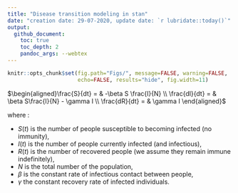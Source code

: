 ```yaml
---
title: "Disease transition modeling in stan"
date: "creation date: 29-07-2020, update date: `r lubridate::today()`"
output:
  github_document:
    toc: true
    toc_depth: 2
    pandoc_args: --webtex
---
```


```r
knitr::opts_chunk$set(fig.path="Figs/", message=FALSE, warning=FALSE,
                      echo=FALSE, results="hide", fig.width=11)
```



$\begin{aligned}\frac{S}{dt} = & -\beta S \frac{I}{N} \\ \frac{dI}{dt} = & \beta S\frac{I}{N} - \gamma I \\ \frac{dR}{dt} = & \gamma I \end{aligned}$


where :

- $S(t)$ is the number of people susceptible to becoming infected (no immunity),
- $I(t)$ is the number of people currently infected (and infectious),
- $R(t)$ is the number of recovered people (we assume they remain immune indefinitely),
- $N$ is the total number of the population,
- $\beta$ is the constant rate of infectious contact between people,
- $\gamma$ the constant recovery rate of infected individuals.

